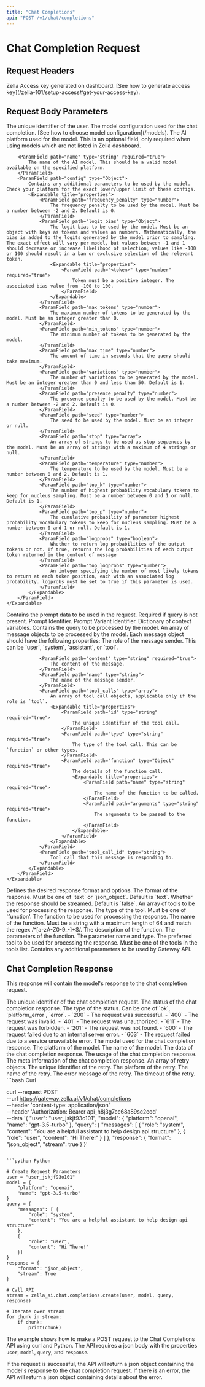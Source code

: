 ```yaml
---
title: "Chat Completions"
api: "POST /v1/chat/completions"
---
```


# Chat Completion Request

## Request Headers

<ParamField body="Authorization" type="string" required="true">
  Zella Access key generated on dashboard. [See how to generate access key](/zella-101/setup-access#get-your-access-key).
</ParamField>


## Request Body Parameters

<ParamField body="user" type="string">
  The unique identifier of the user.
</ParamField>

<ParamField body="model" type="Object" required="true">
  The model configuration used for the chat completion. [See how to choose model configuration](/models).
    <Expandable title="properties">
        <ParamField path="platform" type="string">
            The AI platform used for the model. This is an optional field, only required when using models which
            are not listed in Zella dashboard.
        </ParamField>

        <ParamField path="name" type="string" required="true">
            The name of the AI model. This should be a valid model available on the specified platform.
        </ParamField>
        <ParamField path="config" type="Object">
            Contains any additional parameters to be used by the model. Check your platform for the exact lower/upper limit of these configs.
            <Expandable title="properties">
                <ParamField path="frequency_penalty" type="number">
                    The frequency penalty to be used by the model. Must be a number between -2 and 2. Default is 0.
                </ParamField>
                <ParamField path="logit_bias" type="Object">
                    The logit bias to be used by the model. Must be an object with keys as tokens and values as numbers. Mathematically, the bias is added to the logits generated by the model prior to sampling. The exact effect will vary per model, but values between -1 and 1 should decrease or increase likelihood of selection; values like -100 or 100 should result in a ban or exclusive selection of the relevant token.
                    <Expandable title="properties">
                        <ParamField path="<token>" type="number" required="true">
                            Token must be a positive integer. The associated bias value from -100 to 100.
                        </ParamField>
                    </Expandable>
                </ParamField>
                <ParamField path="max_tokens" type="number">
                    The maximum number of tokens to be generated by the model. Must be an integer greater than 0.
                </ParamField>
                <ParamField path="min_tokens" type="number">
                    The minimum number of tokens to be generated by the model.
                </ParamField>
                <ParamField path="max_time" type="number">
                    The amount of time in seconds that the query should take maximum.
                </ParamField>
                <ParamField path="variations" type="number">
                    The number of variations to be generated by the model. Must be an integer greater than 0 and less than 50. Default is 1.
                </ParamField>
                <ParamField path="presence_penalty" type="number">
                    The presence penalty to be used by the model. Must be a number between -2 and 2. Default is 0.
                </ParamField>
                <ParamField path="seed" type="number">
                    The seed to be used by the model. Must be an integer or null.
                </ParamField>
                <ParamField path="stop" type="array">
                    An array of strings to be used as stop sequences by the model. Must be an array of strings with a maximum of 4 strings or null.
                </ParamField>
                <ParamField path="temperature" type="number">
                    The temperature to be used by the model. Must be a number between 0 and 2. Default is 1.
                </ParamField>
                <ParamField path="top_k" type="number">
                    The number of highest probability vocabulary tokens to keep for nucleus sampling. Must be a number between 0 and 1 or null. Default is 1.
                </ParamField>
                <ParamField path="top_p" type="number">
                    The cumulative probability of parameter highest probability vocabulary tokens to keep for nucleus sampling. Must be a number between 0 and 1 or null. Default is 1.
                </ParamField>
                <ParamField path="logprobs" type="boolean">
                    Whether to return log probabilities of the output tokens or not. If true, returns the log probabilities of each output token returned in the content of message
                </ParamField>
                <ParamField path="top_logprobs" type="number">
                    An integer specifying the number of most likely tokens to return at each token position, each with an associated log probability. logprobs must be set to true if this parameter is used.
                </ParamField>
            </Expandable>
        </ParamField>
    </Expandable>

</ParamField>

<ParamField body="prompt" type="Object">
  Contains the prompt data to be used in the request. Required if query is not present.
  <Expandable title="properties">
    <ParamField path="prompt_id" type="string" required="true">
      Prompt Identifier.
    </ParamField>
    <ParamField path="prompt_variant_id" type="string">
      Prompt Variant Identifier.
    </ParamField>
    <ParamField path="context" type="Object">
      Dictionary of context variables.
    </ParamField>
  </Expandable>

</ParamField>

<ParamField body="query" type="Object">
  Contains the query to be processed by the model.
    <Expandable title="properties">
        <ParamField path="messages" type="array" required="true">
            An array of message objects to be processed by the model. Each message object should have the following properties:
            <Expandable title="properties">
                <ParamField path="role" type="string" required="true">
                    The role of the message sender. This can be `user`, `system`, `assistant`, or `tool`.
                </ParamField>

                <ParamField path="content" type="string" required="true">
                    The content of the message.
                </ParamField>
                <ParamField path="name" type="string">
                    The name of the message sender.
                </ParamField>
                <ParamField path="tool_calls" type="array">
                    An array of tool call objects, applicable only if the role is `tool`.
                    <Expandable title="properties">
                        <ParamField path="id" type="string" required="true">
                            The unique identifier of the tool call.
                        </ParamField>
                        <ParamField path="type" type="string" required="true">
                            The type of the tool call. This can be `function` or other types.
                        </ParamField>
                        <ParamField path="function" type="Object" required="true">
                            The details of the function call.
                            <Expandable title="properties">
                                <ParamField path="name" type="string" required="true">
                                    The name of the function to be called.
                                </ParamField>
                                <ParamField path="arguments" type="string" required="true">
                                    The arguments to be passed to the function.
                                </ParamField>
                            </Expandable>
                        </ParamField>
                    </Expandable>
                </ParamField>
                <ParamField path="tool_call_id" type="string">
                    Tool call that this message is responding to.
                </ParamField>
            </Expandable>
        </ParamField>
    </Expandable>

</ParamField>

<ParamField body="response" type="Object" required="true">
  Defines the desired response format and options.
  <Expandable title="properties">
    <ParamField path="format" type="string">
      The format of the response. Must be one of `text` or `json_object`.
      Default is `text`.
    </ParamField>
    <ParamField path="stream" type="boolean">
      Whether the response should be streamed. Default is `false`.
    </ParamField>
    <ParamField path="tools" type="array">
      An array of tools to be used for processing the response.
      <Expandable title="properties">
        <ParamField path="type" type="string" required="true">
          The type of the tool. Must be one of 'function'.
        </ParamField>
        <ParamField path="function" type="Object">
          The function to be used for processing the response.
          <Expandable title="properties">
            <ParamField
              path="name"
              type="string"
              required="true"
              max="64"
              regex="^[a-zA-Z0-9_-]+$"
            >
              The name of the function. Must be a string with a maximum length
              of 64 and match the regex /^[a-zA-Z0-9_-]+$/.
            </ParamField>
            <ParamField path="description" type="string">
              The description of the function.
            </ParamField>
            <ParamField path="parameters" type="Object">
              The parameters of the function.
              <ParamField path="<parameter>" type="any">
                The parameter name and type.
              </ParamField>
            </ParamField>
          </Expandable>
        </ParamField>
      </Expandable>
    </ParamField>
    <ParamField path="preferred_tool" type="string">
      The preferred tool to be used for processing the response. Must be one of
      the tools in the tools list.
    </ParamField>
  </Expandable>
</ParamField>

<ParamField body="options" type="Object">
  Contains any additional parameters to be used by Gateway API.
</ParamField>

## Chat Completion Response

This response will contain the model's response to the chat completion request.

<ResponseField name="tryId" type="string">
  The unique identifier of the chat completion request.
</ResponseField>

<ResponseField name="status" type="Object">
  The status of the chat completion response.
  <Expandable title="properties">
    <ResponseField name="type" type="string">
      The type of the status. Can be one of `ok`, `platform_error`, `error`.
    </ResponseField>
    <ResponseField name="code" type="number">
        - `200` - The request was successful.
        - `400` - The request was invalid.
        - `401` - The request was unauthorized.
        - `611` - The request was forbidden.
        - `201` - The request was not found.
        - `600` - The request failed due to an internal server error.
        - `603` - The request failed due to a service unavailable error.
    </ResponseField>
  </Expandable>
</ResponseField>

<ResponseField name="model" type="Object">
  The model used for the chat completion response.
  <Expandable title="properties">
    <ResponseField name="platform" type="string">
      The platform of the model.
    </ResponseField>
    <ResponseField name="name" type="string">
      The name of the model.
    </ResponseField>
  </Expandable>
</ResponseField>

<ResponseField name="data" type="Object">
  The data of the chat completion response.
</ResponseField>

<ResponseField name="usage" type="Object">
  The usage of the chat completion response.
</ResponseField>

<ResponseField name="meta" type="Object">
  The meta information of the chat completion response.
</ResponseField>

<ResponseField name="retries" type="array">
  An array of retry objects.
  <Expandable title="properties">
    <ResponseField name="id" type="string">
      The unique identifier of the retry.
    </ResponseField>
    <ResponseField name="platform" type="string">
      The platform of the retry.
    </ResponseField>
    <ResponseField name="name" type="string">
      The name of the retry.
    </ResponseField>
    <ResponseField name="error" type="string">
      The error message of the retry.
    </ResponseField>
    <ResponseField name="timeout" type="number">
      The timeout of the retry.
    </ResponseField>
  </Expandable>
</ResponseField>

<RequestExample>
```bash Curl

curl --request POST \
--url https://gateway.zella.ai/v1/chat/completions \
--header 'content-type: application/json' \
--header 'Authorization: Bearer api_h8j3g7cc68a89sc2eod' \
--data '{
"user": "user_jskjf93o101",
"model": {
    "platform": "openai",
    "name": "gpt-3.5-turbo"
},
"query": {
    "messages": [
        {
        "role": "system",
        "content": "You are a helpful assistant to help design api structure"
        },
        {
        "role": "user",
        "content": "Hi There!"
        }
    ]
},
"response": {
    "format": "json_object",
    "stream": true
    }
}'

````

```python Python

# Create Request Parameters
user = "user_jskjf93o101"
model = {
    "platform": "openai",
    "name": "gpt-3.5-turbo"
}
query = {
    "messages": [ {
        "role": "system",
        "content": "You are a helpful assistant to help design api structure"
    },
    {
        "role": "user",
        "content": "Hi There!"
    }]
}
response = {
    "format": "json_object",
    "stream": True
}

# Call API
stream = zella_ai.chat.completions.create(user, model, query, response)

# Iterate over stream
for chunk in stream:
    if chunk:
        print(chunk)
````

</RequestExample>

The example shows how to make a POST request to the Chat Completions API using curl and Python. The API requires a json body with the properties `user`, `model`, `query`, and `response`.

If the request is successful, the API will return a json object containing the model's response to the chat completion request. If there is an error, the API will return a json object containing details about the error.
